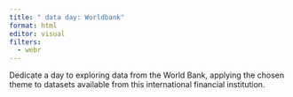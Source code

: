 ```yaml
---
title: " data day: Worldbank"
format: html
editor: visual
filters:
  - webr
---
```

Dedicate a day to exploring data from the World Bank, applying the chosen theme to datasets available from this international financial institution.